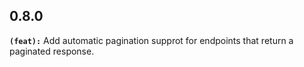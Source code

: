 ## 0.8.0
**`(feat):`** Add automatic pagination supprot for endpoints that return a paginated response.

